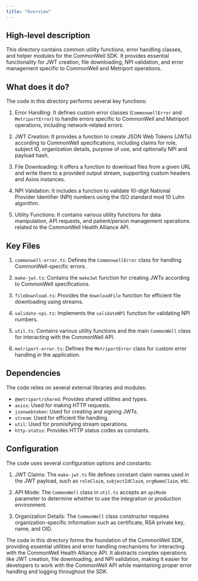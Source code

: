 ```yaml
---
title: "Overview"
---
```


## High-level description
This directory contains common utility functions, error handling classes, and helper modules for the CommonWell SDK. It provides essential functionality for JWT creation, file downloading, NPI validation, and error management specific to CommonWell and Metriport operations.

## What does it do?
The code in this directory performs several key functions:

1. Error Handling: It defines custom error classes (`CommonwellError` and `MetriportError`) to handle errors specific to CommonWell and Metriport operations, including network-related errors.

2. JWT Creation: It provides a function to create JSON Web Tokens (JWTs) according to CommonWell specifications, including claims for role, subject ID, organization details, purpose of use, and optionally NPI and payload hash.

3. File Downloading: It offers a function to download files from a given URL and write them to a provided output stream, supporting custom headers and Axios instances.

4. NPI Validation: It includes a function to validate 10-digit National Provider Identifier (NPI) numbers using the ISO standard mod 10 Luhn algorithm.

5. Utility Functions: It contains various utility functions for data manipulation, API requests, and patient/person management operations related to the CommonWell Health Alliance API.

## Key Files

1. `commonwell-error.ts`: Defines the `CommonwellError` class for handling CommonWell-specific errors.

2. `make-jwt.ts`: Contains the `makeJwt` function for creating JWTs according to CommonWell specifications.

3. `fileDownload.ts`: Provides the `downloadFile` function for efficient file downloading using streams.

4. `validate-npi.ts`: Implements the `validateNPI` function for validating NPI numbers.

5. `util.ts`: Contains various utility functions and the main `CommonWell` class for interacting with the CommonWell API.

6. `metriport-error.ts`: Defines the `MetriportError` class for custom error handling in the application.

## Dependencies
The code relies on several external libraries and modules:

- `@metriport/shared`: Provides shared utilities and types.
- `axios`: Used for making HTTP requests.
- `jsonwebtoken`: Used for creating and signing JWTs.
- `stream`: Used for efficient file handling.
- `util`: Used for promisifying stream operations.
- `http-status`: Provides HTTP status codes as constants.

## Configuration
The code uses several configuration options and constants:

1. JWT Claims: The `make-jwt.ts` file defines constant claim names used in the JWT payload, such as `roleClaim`, `subjectIdClaim`, `orgNameClaim`, etc.

2. API Mode: The `CommonWell` class in `util.ts` accepts an `apiMode` parameter to determine whether to use the integration or production environment.

3. Organization Details: The `CommonWell` class constructor requires organization-specific information such as certificate, RSA private key, name, and OID.

The code in this directory forms the foundation of the CommonWell SDK, providing essential utilities and error handling mechanisms for interacting with the CommonWell Health Alliance API. It abstracts complex operations like JWT creation, file downloading, and NPI validation, making it easier for developers to work with the CommonWell API while maintaining proper error handling and logging throughout the SDK.